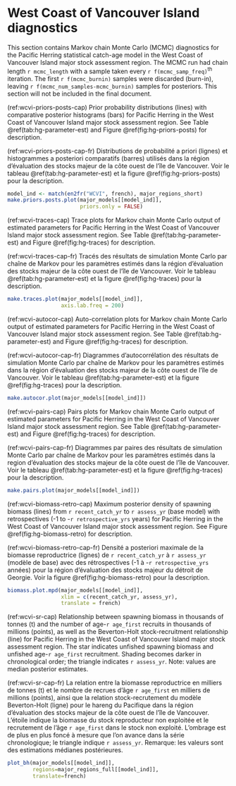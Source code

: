 # West Coast of Vancouver Island diagnostics

This section contains Markov chain Monte Carlo (MCMC) diagnostics for the Pacific Herring statistical catch-age model
in the West Coast of Vancouver Island major stock assessment region.
The MCMC run had chain length `r mcmc_length`
with a sample taken every `r f(mcmc_samp_freq)`^th^ iteration.
The first `r f(mcmc_burnin)` samples were discarded (burn-in), 
leaving `r f(mcmc_num_samples-mcmc_burnin)` samples for posteriors.
This section will not be included in the final document.

(ref:wcvi-priors-posts-cap) Prior probability distributions (lines) with
comparative posterior histograms (bars) for Pacific Herring in the West Coast of Vancouver Island major stock assessment region.
See Table \@ref(tab:hg-parameter-est) and Figure \@ref(fig:hg-priors-posts) for description.

(ref:wcvi-priors-posts-cap-fr) Distributions de probabilité a priori (lignes)
et histogrammes a posteriori comparatifs (barres) utilisés dans la région d’évaluation des stocks majeur de la côte ouest de l’île de Vancouver.
Voir le tableau \@ref(tab:hg-parameter-est) et la figure \@ref(fig:hg-priors-posts) pour la description.

```r
model_ind <- match(en2fr("WCVI", french), major_regions_short)
make.priors.posts.plot(major_models[[model_ind]],
                       priors.only = FALSE)
```

(ref:wcvi-traces-cap) Trace plots for Markov chain Monte Carlo output of
estimated parameters for Pacific Herring in the West Coast of Vancouver Island major stock assessment region.
See Table \@ref(tab:hg-parameter-est) and Figure \@ref(fig:hg-traces) for description.

(ref:wcvi-traces-cap-fr) Tracés des résultats de simulation Monte Carlo par chaîne de Markov pour les paramètres estimés
dans la région d’évaluation des stocks majeur de la côte ouest de l’île de Vancouver.
Voir le tableau \@ref(tab:hg-parameter-est) et la figure \@ref(fig:hg-traces) pour la description.

```r
make.traces.plot(major_models[[model_ind]],
                 axis.lab.freq = 200)
```

(ref:wcvi-autocor-cap) Auto-correlation plots for Markov chain Monte Carlo output of
estimated parameters for Pacific Herring in the West Coast of Vancouver Island major stock assessment region.
See Table \@ref(tab:hg-parameter-est) and Figure \@ref(fig:hg-traces) for description.

(ref:wcvi-autocor-cap-fr) Diagrammes d’autocorrélation des résultats de simulation Monte Carlo par chaîne de Markov pour les
paramètres estimés dans la région d’évaluation des stocks majeur de la côte ouest de l’île de Vancouver.
Voir le tableau \@ref(tab:hg-parameter-est) et la figure \@ref(fig:hg-traces) pour la description.

```r
make.autocor.plot(major_models[[model_ind]])
```

(ref:wcvi-pairs-cap) Pairs plots for Markov chain Monte Carlo output of
estimated parameters for Pacific Herring in the West Coast of Vancouver Island major stock assessment region.
See Table \@ref(tab:hg-parameter-est) and Figure \@ref(fig:hg-traces) for description.

(ref:wcvi-pairs-cap-fr) Diagrammes par paires des résultats de simulation Monte Carlo par chaîne de Markov pour
les paramètres estimés dans la region d’évaluation des stocks majeur de la côte ouest de l’île de Vancouver.
Voir le tableau \@ref(tab:hg-parameter-est) et la figure \@ref(fig:hg-traces) pour la description.

```r
make.pairs.plot(major_models[[model_ind]])
```

(ref:wcvi-biomass-retro-cap) Maximum posterior density of spawning biomass (lines)
from `r recent_catch_yr` to `r assess_yr` (base model)
with retrospectives (-1 to -`r retrospective_yrs` years)
for Pacific Herring in the West Coast of Vancouver Island major stock assessment region.
See Figure \@ref(fig:hg-biomass-retro) for description.

(ref:wcvi-biomass-retro-cap-fr) Densité a posteriori maximale de la biomasse reproductrice (lignes)
de `r recent_catch_yr` à `r assess_yr` (modèle de base)
avec des rétrospectives (-1 à -`r retrospective_yrs` années)
pour la région d'évaluation des stocks majeur du détroit de Georgie.
Voir la figure \@ref(fig:hg-biomass-retro) pour la description.

```r
biomass.plot.mpd(major_models[[model_ind]],
                 xlim = c(recent_catch_yr, assess_yr),
                 translate = french)
```

(ref:wcvi-sr-cap) Relationship between spawning biomass in thousands of tonnes (t) and
the number of age-`r age_first` recruits in thousands of millions (points), as well as the
Beverton-Holt stock-recruitment relationship (line)
for Pacific Herring in the West Coast of Vancouver Island major stock assessment region.
The star indicates unfished spawning biomass and unfished age-`r age_first` recruitment.
Shading becomes darker in chronological order;
the triangle indicates `r assess_yr`.
Note: values are median posterior estimates.

(ref:wcvi-sr-cap-fr) La relation entre la biomasse reproductrice en milliers de tonnes (t) et
le nombre de recrues d'âge `r age_first` en milliers de millions (points), ainsi que
la relation stock-recrutement du modèle Beverton-Holt (ligne)
pour le hareng du Pacifique dans la région d’évaluation des stocks majeur de la côte ouest de l’île de Vancouver.
L'étoile indique la biomasse du stock reproducteur non exploitée et le recrutement de l’âge `r age_first` dans le stock non exploité.
L’ombrage est de plus en plus foncé à mesure que l’on avance dans la série chronologique;
le triangle indique `r assess_yr`.
Remarque: les valeurs sont des estimations médianes postérieures.

```r
plot_bh(major_models[[model_ind]],
        regions=major_regions_full[[model_ind]],
        translate=french)
```
